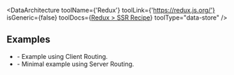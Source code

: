 
<DataArchitecture
  toolName={'Redux'}
  toolLink={'https://redux.js.org/'}
  isGeneric={false}
  toolDocs={<a href="https://redux.js.org/recipes/server-rendering">Redux &gt; SSR Recipe</a>}
  toolType="data-store"
/>

## Examples

- <Example timestamp="2023.12" repo="brillout/vike-with-redux" /> - Example using <Link href="/client-routing">Client Routing</Link>.
- <Example timestamp="2023.10" repo="brillout/vike-with-redux_minimal-example" /> - Minimal example using <Link href="/server-routing">Server Routing</Link>.
